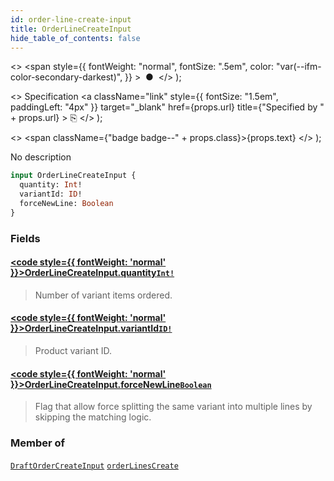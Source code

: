 ```yaml
---
id: order-line-create-input
title: OrderLineCreateInput
hide_table_of_contents: false
---
```


  <>
    <span
      style={{
        fontWeight: "normal",
        fontSize: ".5em",
        color: "var(--ifm-color-secondary-darkest)",
      }}
    >
      &nbsp;●&nbsp;
    </span>
  </>
);

  <>
    Specification
    <a
      className="link"
      style={{ fontSize: "1.5em", paddingLeft: "4px" }}
      target="\_blank"
      href={props.url}
      title={"Specified by " + props.url}
    >
      ⎘
    </a>
  </>
);

  <>
    <span className={"badge badge--" + props.class}>{props.text}</span>
  </>
);

No description

```graphql
input OrderLineCreateInput {
  quantity: Int!
  variantId: ID!
  forceNewLine: Boolean
}
```

### Fields

#### [<code style={{ fontWeight: 'normal' }}>OrderLineCreateInput.<b>quantity</b></code>](#)<Bullet />[`Int!`](../../../api-reference/miscellaneous/scalars/int) <Badge class="secondary" text="non-null"/> <Badge class="secondary" text="scalar"/> <Badge class="secondary" text="miscellaneous"/>

> Number of variant items ordered.

#### [<code style={{ fontWeight: 'normal' }}>OrderLineCreateInput.<b>variantId</b></code>](#)<Bullet />[`ID!`](../../../api-reference/miscellaneous/scalars/id) <Badge class="secondary" text="non-null"/> <Badge class="secondary" text="scalar"/> <Badge class="secondary" text="miscellaneous"/>

> Product variant ID.

#### [<code style={{ fontWeight: 'normal' }}>OrderLineCreateInput.<b>forceNewLine</b></code>](#)<Bullet />[`Boolean`](../../../api-reference/miscellaneous/scalars/boolean) <Badge class="secondary" text="scalar"/> <Badge class="secondary" text="miscellaneous"/>

> Flag that allow force splitting the same variant into multiple lines by skipping the matching logic.

<Badge text="Added in Saleor 3.6" class="secondary margin-bottom--sm" />

<FeaturePreview />

>

### Member of

[`DraftOrderCreateInput`](../../../api-reference/orders/inputs/draft-order-create-input) <Badge class="secondary" text="input"/><Bullet />[`orderLinesCreate`](../../../api-reference/orders/mutations/order-lines-create) <Badge class="secondary" text="mutation"/>

